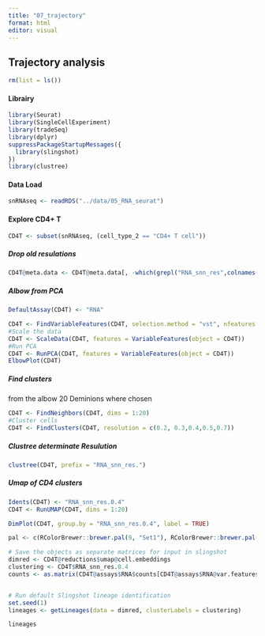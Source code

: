 ```yaml
---
title: "07_trajectory"
format: html
editor: visual
---
```


## Trajectory analysis

```r
rm(list = ls()) 
```

#### Librairy

```r
library(Seurat)
library(SingleCellExperiment)
library(tradeSeq)
library(dplyr)
suppressPackageStartupMessages({
  library(slingshot)
})
library(clustree)


```

#### Data Load

```r
snRNAseq <- readRDS("../data/05_RNA_seurat")


```

#### Explore CD4+ T

```r

CD4T <- subset(snRNAseq, (cell_type_2 == "CD4+ T cell"))

```

##### Drop old resulations

```r
CD4T@meta.data <- CD4T@meta.data[, -which(grepl("RNA_snn_res",colnames(CD4T@meta.data),fixed=TRUE))]
```

##### Albow from PCA

```r

DefaultAssay(CD4T) <- "RNA"

CD4T <- FindVariableFeatures(CD4T, selection.method = "vst", nfeatures = 2000)
#Scale the data
CD4T <- ScaleData(CD4T, features = VariableFeatures(object = CD4T))
#Run PCA 
CD4T <- RunPCA(CD4T, features = VariableFeatures(object = CD4T))
ElbowPlot(CD4T) 
```

##### Find clusters

from the albow 20 Deminions where chosen

```r

CD4T <- FindNeighbors(CD4T, dims = 1:20)
#Cluster cells
CD4T <- FindClusters(CD4T, resolution = c(0.2, 0.3,0.4,0.5,0.7))

```

##### Clustree determinate Resulution

```r

clustree(CD4T, prefix = "RNA_snn_res.")

```

##### Umap of CD4 clusters

```r

Idents(CD4T) <- "RNA_snn_res.0.4"
CD4T <- RunUMAP(CD4T, dims = 1:20)

DimPlot(CD4T, group.by = "RNA_snn_res.0.4", label = TRUE)
```

```r


pal <- c(RColorBrewer::brewer.pal(9, "Set1"), RColorBrewer::brewer.pal(8, "Set2"))

# Save the objects as separate matrices for input in slingshot
dimred <- CD4T@reductions$umap@cell.embeddings
clustering <- CD4T$RNA_snn_res.0.4
counts <- as.matrix(CD4T@assays$RNA$counts[CD4T@assays$RNA@var.features, ])


# Run default Slingshot lineage identification
set.seed(1)
lineages <- getLineages(data = dimred, clusterLabels = clustering)

lineages
```
